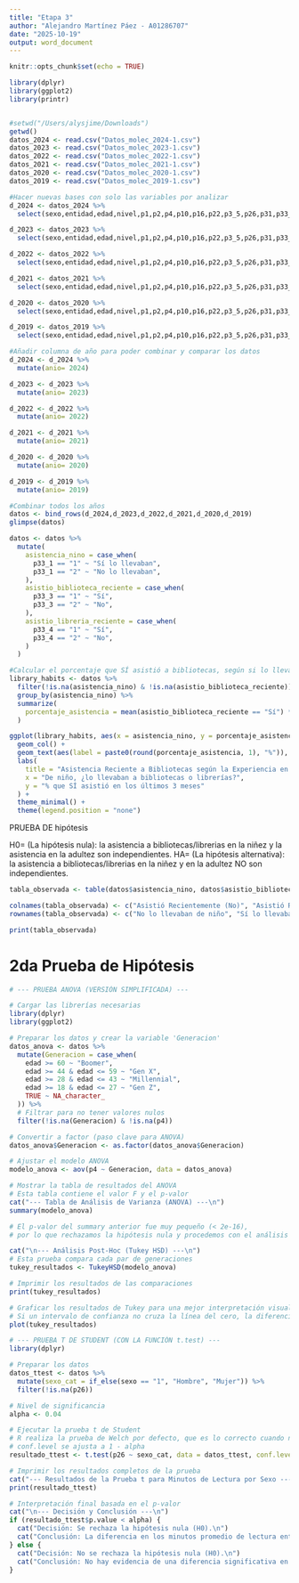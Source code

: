 ---
title: "Etapa 3"
author: "Alejandro Martínez Páez - A01286707"
date: "2025-10-19"
output: word_document
---

```{r setup, include=FALSE}
knitr::opts_chunk$set(echo = TRUE)
```

```{r}
library(dplyr)
library(ggplot2)
library(printr)


#setwd("/Users/alysjime/Downloads")
getwd()
datos_2024 <- read.csv("Datos_molec_2024-1.csv")
datos_2023 <- read.csv("Datos_molec_2023-1.csv")
datos_2022 <- read.csv("Datos_molec_2022-1.csv")
datos_2021 <- read.csv("Datos_molec_2021-1.csv")
datos_2020 <- read.csv("Datos_molec_2020-1.csv")
datos_2019 <- read.csv("Datos_molec_2019-1.csv")

#Hacer nuevas bases con solo las variables por analizar
d_2024 <- datos_2024 %>% 
  select(sexo,entidad,edad,nivel,p1,p2,p4,p10,p16,p22,p3_5,p26,p31,p33_3,p33_4,p33_1)

d_2023 <- datos_2023 %>% 
  select(sexo,entidad,edad,nivel,p1,p2,p4,p10,p16,p22,p3_5,p26,p31,p33_3,p33_4,p33_1)

d_2022 <- datos_2022 %>% 
  select(sexo,entidad,edad,nivel,p1,p2,p4,p10,p16,p22,p3_5,p26,p31,p33_3,p33_4,p33_1)

d_2021 <- datos_2021 %>% 
  select(sexo,entidad,edad,nivel,p1,p2,p4,p10,p16,p22,p3_5,p26,p31,p33_3,p33_4,p33_1)

d_2020 <- datos_2020 %>% 
  select(sexo,entidad,edad,nivel,p1,p2,p4,p10,p16,p22,p3_5,p26,p31,p33_3,p33_4,p33_1)

d_2019 <- datos_2019 %>% 
  select(sexo,entidad,edad,nivel,p1,p2,p4,p10,p16,p22,p3_5,p26,p31,p33_3,p33_4,p33_1)

#Añadir columna de año para poder combinar y comparar los datos
d_2024 <- d_2024 %>% 
  mutate(anio= 2024)

d_2023 <- d_2023 %>% 
  mutate(anio= 2023)

d_2022 <- d_2022 %>% 
  mutate(anio= 2022)

d_2021 <- d_2021 %>% 
  mutate(anio= 2021)

d_2020 <- d_2020 %>% 
  mutate(anio= 2020)

d_2019 <- d_2019 %>% 
  mutate(anio= 2019)

#Combinar todos los años
datos <- bind_rows(d_2024,d_2023,d_2022,d_2021,d_2020,d_2019)
glimpse(datos)

```


```{r}
datos <- datos %>%
  mutate(
    asistencia_nino = case_when(
      p33_1 == "1" ~ "Sí lo llevaban",
      p33_1 == "2" ~ "No lo llevaban",
    ),
    asistio_biblioteca_reciente = case_when(
      p33_3 == "1" ~ "Sí",
      p33_3 == "2" ~ "No",
    ),
    asistio_libreria_reciente = case_when(
      p33_4 == "1" ~ "Sí",
      p33_4 == "2" ~ "No",
    )
  )

#Calcular el porcentaje que SÍ asistió a bibliotecas, según si lo llevaban o no de niño
library_habits <- datos %>%
  filter(!is.na(asistencia_nino) & !is.na(asistio_biblioteca_reciente)) %>%
  group_by(asistencia_nino) %>%
  summarize(
    porcentaje_asistencia = mean(asistio_biblioteca_reciente == "Sí") * 100
  )

ggplot(library_habits, aes(x = asistencia_nino, y = porcentaje_asistencia, fill = asistencia_nino)) +
  geom_col() +
  geom_text(aes(label = paste0(round(porcentaje_asistencia, 1), "%")), vjust = -0.5) +
  labs(
    title = "Asistencia Reciente a Bibliotecas según la Experiencia en la Niñez (2019-2024)",
    x = "De niño, ¿lo llevaban a bibliotecas o librerías?",
    y = "% que SÍ asistió en los últimos 3 meses"
  ) +
  theme_minimal() +
  theme(legend.position = "none")
```

PRUEBA DE hipótesis 

H0= (La hipótesis nula): la asistencia a bibliotecas/librerias en la niñez y la asistencia en la adultez son independientes. 
HA= (La hipótesis alternativa): la asistencia a bibliotecas/librerias en la niñez y en la adultez NO son independientes. 

```{r}

tabla_observada <- table(datos$asistencia_nino, datos$asistio_biblioteca_reciente)

colnames(tabla_observada) <- c("Asistió Recientemente (No)", "Asistió Recientemente (Sí)")
rownames(tabla_observada) <- c("No lo llevaban de niño", "Sí lo llevaban de niño")

print(tabla_observada)
```

# 2da Prueba de Hipótesis

```{r}
# --- PRUEBA ANOVA (VERSIÓN SIMPLIFICADA) ---

# Cargar las librerías necesarias
library(dplyr)
library(ggplot2)

# Preparar los datos y crear la variable 'Generacion'
datos_anova <- datos %>%
  mutate(Generacion = case_when(
    edad >= 60 ~ "Boomer",
    edad >= 44 & edad <= 59 ~ "Gen X",
    edad >= 28 & edad <= 43 ~ "Millennial",
    edad >= 18 & edad <= 27 ~ "Gen Z",
    TRUE ~ NA_character_
  )) %>%
  # Filtrar para no tener valores nulos
  filter(!is.na(Generacion) & !is.na(p4))

# Convertir a factor (paso clave para ANOVA)
datos_anova$Generacion <- as.factor(datos_anova$Generacion)

# Ajustar el modelo ANOVA
modelo_anova <- aov(p4 ~ Generacion, data = datos_anova)

# Mostrar la tabla de resultados del ANOVA
# Esta tabla contiene el valor F y el p-valor
cat("--- Tabla de Análisis de Varianza (ANOVA) ---\n")
summary(modelo_anova)

# El p-valor del summary anterior fue muy pequeño (< 2e-16),
# por lo que rechazamos la hipótesis nula y procedemos con el análisis post-hoc.

cat("\n--- Análisis Post-Hoc (Tukey HSD) ---\n")
# Esta prueba compara cada par de generaciones
tukey_resultados <- TukeyHSD(modelo_anova)

# Imprimir los resultados de las comparaciones
print(tukey_resultados)

# Graficar los resultados de Tukey para una mejor interpretación visual
# Si un intervalo de confianza no cruza la línea del cero, la diferencia es significativa.
plot(tukey_resultados)
```


```{r}
# --- PRUEBA T DE STUDENT (CON LA FUNCIÓN t.test) ---
library(dplyr)

# Preparar los datos
datos_ttest <- datos %>%
  mutate(sexo_cat = if_else(sexo == "1", "Hombre", "Mujer")) %>%
  filter(!is.na(p26))

# Nivel de significancia
alpha <- 0.04

# Ejecutar la prueba t de Student
# R realiza la prueba de Welch por defecto, que es lo correcto cuando no se asumen varianzas iguales.
# conf.level se ajusta a 1 - alpha
resultado_ttest <- t.test(p26 ~ sexo_cat, data = datos_ttest, conf.level = 0.96)

# Imprimir los resultados completos de la prueba
cat("--- Resultados de la Prueba t para Minutos de Lectura por Sexo ---\n")
print(resultado_ttest)

# Interpretación final basada en el p-valor
cat("\n--- Decisión y Conclusión ---\n")
if (resultado_ttest$p.value < alpha) {
  cat("Decisión: Se rechaza la hipótesis nula (H0).\n")
  cat("Conclusión: La diferencia en los minutos promedio de lectura entre hombres y mujeres es estadísticamente significativa.\n")
} else {
  cat("Decisión: No se rechaza la hipótesis nula (H0).\n")
  cat("Conclusión: No hay evidencia de una diferencia significativa en los minutos promedio de lectura entre hombres y mujeres.\n")
}
```

